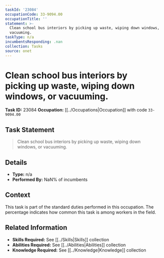 ```yaml
---
taskId: '23084'
occupationCode: 33-9094.00
occupationTitle: ''
statement: >-
  Clean school bus interiors by picking up waste, wiping down windows, or
  vacuuming.
taskType: n/a
incumbentsResponding: .nan
collection: Tasks
source: onet
---
```

# Clean school bus interiors by picking up waste, wiping down windows, or vacuuming.

**Task ID:** 23084
**Occupation:** [[../Occupations|Occupation]] with code `33-9094.00`

## Task Statement

> Clean school bus interiors by picking up waste, wiping down windows, or vacuuming.

## Details

- **Type:** n/a
- **Performed By:** NaN% of incumbents

## Context

This task is part of the standard duties performed in this occupation. The percentage indicates how common this task is among workers in the field.

## Related Information

- **Skills Required:** See [[../Skills|Skills]] collection
- **Abilities Required:** See [[../Abilities|Abilities]] collection
- **Knowledge Required:** See [[../Knowledge|Knowledge]] collection
